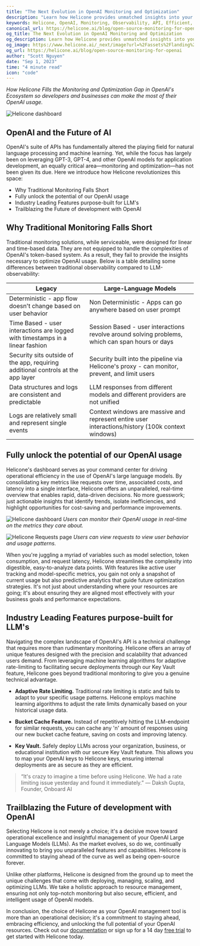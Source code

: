 ```yaml
---
title: "The Next Evolution in OpenAI Monitoring and Optimization"
description: "Learn how Helicone provides unmatched insights into your OpenAI usage, allowing you to monitor, optimize, and take control like never before."
keywords: Helicone, OpenAI, Monitoring, Observability, API, Efficient, Optimization, Control
canonical_url: https://helicone.ai/blog/open-source-monitoring-for-openai
og_title: The Next Evolution in OpenAI Monitoring and Optimization
og_description: Learn how Helicone provides unmatched insights into your OpenAI usage, allowing you to monitor, optimize, and take control like never before.
og_image: https://www.helicone.ai/_next/image?url=%2Fassets%2Flanding%2Fhelicone-mobile.webp&w=384&q=75
og_url: https://helicone.ai/blog/open-source-monitoring-for-openai
author: "Scott Nguyen"
date: "Sep 1, 2023"
time: "4 minute read"
icon: "code"
---
```



_How Helicone Fills the Monitoring and Optimization Gap in OpenAI's Ecosystem so developers and businesses can make the most of their OpenAI usage._

![Helicone dashboard](/static/blog/openai.webp)

## OpenAI and the Future of AI

OpenAI's suite of APIs has fundamentally altered the playing field for natural language processing and machine learning. Yet, while the focus has largely been on leveraging GPT-3, GPT-4, and other OpenAI models for application development, an equally critical area—monitoring and optimization—has not been given its due. Here we introduce how Helicone revolutionizes this space:

- Why Traditional Monitoring Falls Short
- Fully unlock the potential of our OpenAI usage
- Industry Leading Features purpose-built for LLM's
- Trailblazing the Future of development with OpenAI

## Why Traditional Monitoring Falls Short

Traditional monitoring solutions, while serviceable, were designed for linear and time-based data. They are not equipped to handle the complexities of OpenAI's token-based system. As a result, they fail to provide the insights necessary to optimize OpenAI usage. Below is a table detailing some differences between traditional observability compared to LLM-observability:

| Legacy | Large-Language Models |
|--------|-----------------------|
| Deterministic - app flow doesn't change based on user behavior | Non Deterministic - Apps can go anywhere based on user prompt |
| Time Based - user interactions are logged with timestamps in a linear fashion | Session Based - user interactions revolve around solving problems, which can span hours or days |
| Security sits outside of the app, requiring additional controls at the app layer | Security built into the pipeline via Helicone's proxy - can monitor, prevent, and limit users |
| Data structures and logs are consistent and predictable | LLM responses from different models and different providers are not unified |
| Logs are relatively small and represent single events | Context windows are massive and represent entire user interactions/history (100k context windows) |

## Fully unlock the potential of our OpenAI usage

Helicone's dashboard serves as your command center for driving operational efficiency in the use of OpenAI's large language models. By consolidating key metrics like requests over time, associated costs, and latency into a single interface, Helicone offers an unparalleled, real-time overview that enables rapid, data-driven decisions. No more guesswork; just actionable insights that identify trends, isolate inefficiencies, and highlight opportunities for cost-saving and performance improvements.

![Helicone dashboard](/static/blog/dashboard.webp)
*Users can monitor their OpenAI usage in real-time on the metrics they care about.*

![Helicone Requests page](/static/blog/request.webp)
*Users can view requests to view user behavior and usage patterns.*

When you're juggling a myriad of variables such as model selection, token consumption, and request latency, Helicone streamlines the complexity into digestible, easy-to-analyze data points. With features like active user tracking and model-specific metrics, you gain not only a snapshot of current usage but also predictive analytics that guide future optimization strategies. It's not just about understanding where your resources are going; it's about ensuring they are aligned most effectively with your business goals and performance expectations.

## Industry Leading Features purpose-built for LLM's

Navigating the complex landscape of OpenAI's API is a technical challenge that requires more than rudimentary monitoring. Helicone offers an array of unique features designed with the precision and scalability that advanced users demand. From leveraging machine learning algorithms for adaptive rate-limiting to facilitating secure deployments through our Key Vault feature, Helicone goes beyond traditional monitoring to give you a genuine technical advantage.

- **Adaptive Rate Limiting.** Traditional rate limiting is static and fails to adapt to your specific usage patterns. Helicone employs machine learning algorithms to adjust the rate limits dynamically based on your historical usage data.

- **Bucket Cache Feature.** Instead of repetitively hitting the LLM-endpoint for similar requests, you can cache any 'n' amount of responses using our new bucket cache feature, saving on costs and improving latency.

- **Key Vault.** Safely deploy LLMs across your organization, business, or educational institution with our secure Key Vault feature. This allows you to map your OpenAI keys to Helicone keys, ensuring internal deployments are as secure as they are efficient.

> “It's crazy to imagine a time before using Helicone. We had a rate limiting issue yesterday and found it immediately.”
> — Daksh Gupta, Founder, Onboard AI

## Trailblazing the Future of development with OpenAI

Selecting Helicone is not merely a choice; it's a decisive move toward operational excellence and insightful management of your OpenAI Large Language Models (LLMs). As the market evolves, so do we, continually innovating to bring you unparalleled features and capabilities. Helicone is committed to staying ahead of the curve as well as being open-source forever.

Unlike other platforms, Helicone is designed from the ground up to meet the unique challenges that come with deploying, managing, scaling, and optimizing LLMs. We take a holistic approach to resource management, ensuring not only top-notch monitoring but also secure, efficient, and intelligent usage of OpenAI models.

In conclusion, the choice of Helicone as your OpenAI management tool is more than an operational decision; it's a commitment to staying ahead, embracing efficiency, and unlocking the full potential of your OpenAI resources. Check out our [documentation](https://docs.helicone.ai/introduction) or sign up for a 14 day [free trial](https://www.helicone.ai/signup) to get started with Helicone today.
